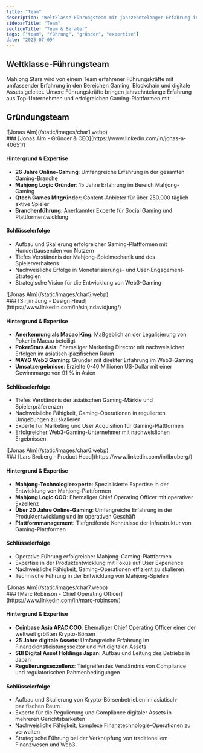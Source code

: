 ```yaml
---
title: "Team"
description: "Weltklasse-Führungsteam mit jahrzehntelanger Erfahrung in Gaming, Blockchain und Finanzen"
sidebarTitle: "Team"
sectionTitle: "Team & Berater"
tags: ["team", "führung", "gründer", "expertise"]
date: "2025-07-09"
---
```


## Weltklasse-Führungsteam

Mahjong Stars wird von einem Team erfahrener Führungskräfte mit umfassender Erfahrung in den Bereichen Gaming, Blockchain und digitale Assets geleitet. Unsere Führungskräfte bringen jahrzehntelange Erfahrung aus Top-Unternehmen und erfolgreichen Gaming-Plattformen mit.

## Gründungsteam


<div className='flex gap-4 items-center'>
<div className='aspect-square size-11'>
![Jonas Alm](/static/images/char1.webp)
</div>
### [Jonas Alm - Gründer & CEO](https://www.linkedin.com/in/jonas-a-40651/)
</div>

#### Hintergrund & Expertise
- **26 Jahre Online-Gaming**: Umfangreiche Erfahrung in der gesamten Gaming-Branche
- **Mahjong Logic Gründer**: 15 Jahre Erfahrung im Bereich Mahjong-Gaming
- **Qtech Games Mitgründer**: Content-Anbieter für über 250.000 täglich aktive Spieler
- **Branchenführung**: Anerkannter Experte für Social Gaming und Plattformentwicklung

#### Schlüsselerfolge
- Aufbau und Skalierung erfolgreicher Gaming-Plattformen mit Hunderttausenden von Nutzern
- Tiefes Verständnis der Mahjong-Spielmechanik und des Spielerverhaltens
- Nachweisliche Erfolge in Monetarisierungs- und User-Engagement-Strategien
- Strategische Vision für die Entwicklung von Web3-Gaming


<div className='flex gap-4 items-center'>
<div className='aspect-square size-11'>
![Jonas Alm](/static/images/char5.webp)
</div>
### [Sinjin Jung - Design Head](https://www.linkedin.com/in/sinjindavidjung/)
</div>


#### Hintergrund & Expertise
- **Anerkennung als Macao King**: Maßgeblich an der Legalisierung von Poker in Macau beteiligt
- **PokerStars Asia**: Ehemaliger Marketing Director mit nachweislichen Erfolgen im asiatisch-pazifischen Raum
- **MAYG Web3 Gaming**: Gründer mit direkter Erfahrung im Web3-Gaming
- **Umsatzergebnisse**: Erzielte 0-40 Millionen US-Dollar mit einer Gewinnmarge von 91 % in Asien

#### Schlüsselerfolge
- Tiefes Verständnis der asiatischen Gaming-Märkte und Spielerpräferenzen
- Nachweisliche Fähigkeit, Gaming-Operationen in regulierten Umgebungen zu skalieren
- Experte für Marketing und User Acquisition für Gaming-Plattformen
- Erfolgreicher Web3-Gaming-Unternehmer mit nachweislichen Ergebnissen

<div className='flex gap-4 items-center'>
<div className='aspect-square size-11'>
![Jonas Alm](/static/images/char6.webp)
</div>
### [Lars Broberg - Product Head](https://www.linkedin.com/in/lbroberg/)
</div>

#### Hintergrund & Expertise
- **Mahjong-Technologieexperte**: Spezialisierte Expertise in der Entwicklung von Mahjong-Plattformen
- **Mahjong Logic COO**: Ehemaliger Chief Operating Officer mit operativer Exzellenz
- **Über 20 Jahre Online-Gaming**: Umfangreiche Erfahrung in der Produktentwicklung und im operativen Geschäft
- **Plattformmanagement**: Tiefgreifende Kenntnisse der Infrastruktur von Gaming-Plattformen

#### Schlüsselerfolge
- Operative Führung erfolgreicher Mahjong-Gaming-Plattformen
- Expertise in der Produktentwicklung mit Fokus auf User Experience
- Nachweisliche Fähigkeit, Gaming-Operationen effizient zu skalieren
- Technische Führung in der Entwicklung von Mahjong-Spielen

<div className='flex gap-4 items-center'>
<div className='aspect-square size-11'>
![Jonas Alm](/static/images/char7.webp)
</div>
### [Marc Robinson - Chief Operating Officer](https://www.linkedin.com/in/marc-robinson/)
</div>

#### Hintergrund & Expertise
- **Coinbase Asia APAC COO**: Ehemaliger Chief Operating Officer einer der weltweit größten Krypto-Börsen
- **25 Jahre digitale Assets**: Umfangreiche Erfahrung im Finanzdienstleistungssektor und mit digitalen Assets
- **SBI Digital Asset Holdings Japan**: Aufbau und Leitung des Betriebs in Japan
- **Regulierungsexzellenz**: Tiefgreifendes Verständnis von Compliance und regulatorischen Rahmenbedingungen

#### Schlüsselerfolge
- Aufbau und Skalierung von Krypto-Börsenbetrieben im asiatisch-pazifischen Raum
- Experte für die Regulierung und Compliance digitaler Assets in mehreren Gerichtsbarkeiten
- Nachweisliche Fähigkeit, komplexe Finanztechnologie-Operationen zu verwalten
- Strategische Führung bei der Verknüpfung von traditionellem Finanzwesen und Web3